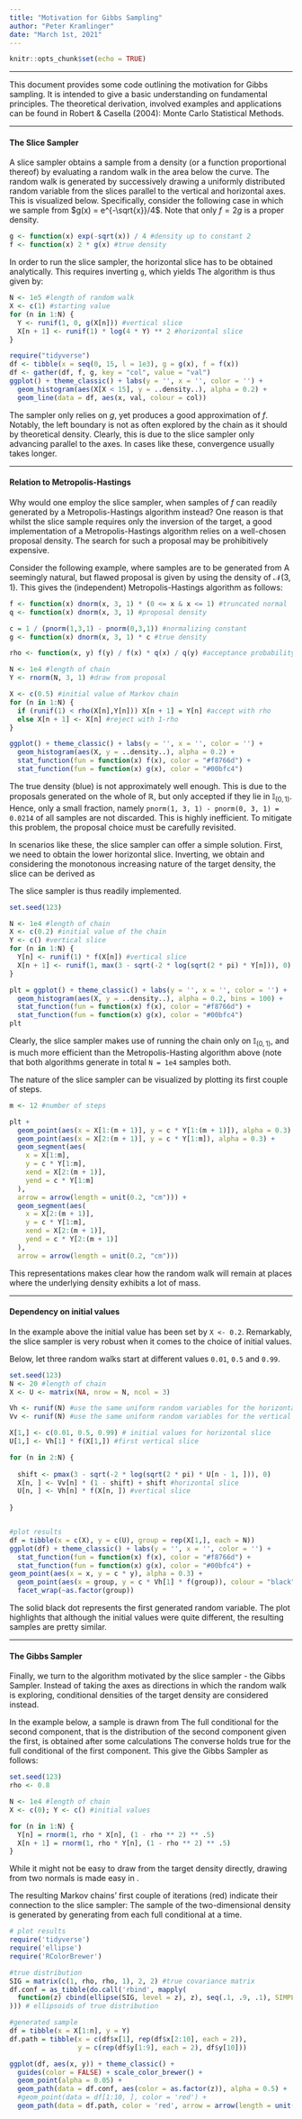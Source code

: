 ```yaml
---
title: "Motivation for Gibbs Sampling"
author: "Peter Kramlinger"
date: "March 1st, 2021"
---
```


```r
knitr::opts_chunk$set(echo = TRUE)
```

***

This document provides some code outlining the motivation for Gibbs sampling. 
It is intended to give a basic understanding on fundamental principles. 
The theoretical derivation, involved examples and applications can be found in Robert \& Casella (2004): Monte Carlo Statistical Methods. 

***

#### The Slice Sampler

A slice sampler obtains a sample from a density (or a function proportional thereof) by evaluating a random walk in the area below the curve. 
The random walk is generated by successively drawing a uniformly distributed random variable from the slices parallel to the vertical and horizontal axes. 
This is visualized below. 
Specifically, consider the following case in which we sample from $g(x) = e^{-\sqrt{x}}/4$. 
Note that only $f = 2g$ is a proper density. 

```r

g <- function(x) exp(-sqrt(x)) / 4 #density up to constant 2 
f <- function(x) 2 * g(x) #true density

```

In order to run the slice sampler, the horizontal slice has to be obtained analytically. 
This requires inverting `g`, which yields
\begin{equation*}
  g^{-1}(y) = \ln(4y)^2.
\end{equation*}
The algorithm is thus given by: 

```r

N <- 1e5 #length of random walk
X <- c(1) #starting value
for (n in 1:N) {
  Y <- runif(1, 0, g(X[n])) #vertical slice
  X[n + 1] <- runif(1) * log(4 * Y) ** 2 #horizontal slice
}

require("tidyverse")
df <- tibble(x = seq(0, 15, l = 1e3), g = g(x), f = f(x))
df <- gather(df, f, g, key = "col", value = "val")
ggplot() + theme_classic() + labs(y = '', x = '', color = '') +
  geom_histogram(aes(X[X < 15], y = ..density..), alpha = 0.2) +
  geom_line(data = df, aes(x, val, colour = col))

```

The sampler only relies on $g$, yet produces a good approximation of $f$. 
Notably, the left boundary is not as often explored by the chain as it should by theoretical density. 
Clearly, this is due to the slice sampler only advancing parallel to the axes. 
In cases like these, convergence usually takes longer. 


***

#### Relation to Metropolis-Hastings 

Why would one employ the slice sampler, when samples of $f$ can readily generated by a Metropolis-Hastings algorithm instead?
One reason is that whilst the slice sample requires only the inversion of the target, a good implementation of a Metropolis-Hastings algorithm relies on a well-chosen proposal density. 
The search for such a proposal may be prohibitively expensive.  

Consider the following example, where samples are to be generated from 
\begin{equation*}
  \mathcal{N}(3,1)\cdot\mathbb{I}_{(0,1)}. 
\end{equation*}
A seemingly natural, but flawed proposal is given by using the density of $\mathcal{N(3,1)}$. 
This gives the (independent) Metropolis-Hastings algorithm as follows: 

```r


f <- function(x) dnorm(x, 3, 1) * (0 <= x & x <= 1) #truncated normal
q <- function(x) dnorm(x, 3, 1) #proposal density

c = 1 / (pnorm(1,3,1) - pnorm(0,3,1)) #normalizing constant
g <- function(x) dnorm(x, 3, 1) * c #true density

rho <- function(x, y) f(y) / f(x) * q(x) / q(y) #acceptance probability

N <- 1e4 #length of chain
Y <- rnorm(N, 3, 1) #draw from proposal 

X <- c(0.5) #initial value of Markov chain
for (n in 1:N) {
  if (runif(1) < rho(X[n],Y[n])) X[n + 1] = Y[n] #accept with rho
  else X[n + 1] <- X[n] #reject with 1-rho
}

ggplot() + theme_classic() + labs(y = '', x = '', color = '') +
  geom_histogram(aes(X, y = ..density..), alpha = 0.2) +
  stat_function(fun = function(x) f(x), color = "#f8766d") + 
  stat_function(fun = function(x) g(x), color = "#00bfc4")  


```

The true density (blue) is not approximately well enough. 
This is due to the proposals generated on the whole of $\mathbb{R}$, but only accepted if they lie in $\mathbb{I}_{(0,1)}$. 
Hence, only a small fraction, namely `pnorm(1, 3, 1) - pnorm(0, 3, 1) = 0.0214` of all samples are not discarded. 
This is highly inefficient. 
To mitigate this problem, the proposal choice must be carefully revisited. 

In scenarios like these, the slice sampler can offer a simple solution. 
First, we need to obtain the lower  horizontal slice. 
Inverting, we obtain
\begin{equation*}
  f^{-1}(y) = 3 \pm \sqrt{-2y\ln(\sqrt{2\pi})}, 
\end{equation*}
and considering the monotonous increasing nature of the target density, the slice can be derived as 
\begin{equation*}
  \left\{ 3 - \sqrt{-2y\ln(\sqrt{2\pi})}, 1 \right\}. 
\end{equation*}

The slice sampler is thus readily implemented.

```r

set.seed(123)

N <- 1e4 #length of chain
X <- c(0.2) #initial value of the chain
Y <- c() #vertical slice
for (n in 1:N) {
  Y[n] <- runif(1) * f(X[n]) #vertical slice
  X[n + 1] <- runif(1, max(3 - sqrt(-2 * log(sqrt(2 * pi) * Y[n])), 0), 1) #horiz. slice
}

plt = ggplot() + theme_classic() + labs(y = '', x = '', color = '') +
  geom_histogram(aes(X, y = ..density..), alpha = 0.2, bins = 100) +
  stat_function(fun = function(x) f(x), color = "#f8766d") + 
  stat_function(fun = function(x) g(x), color = "#00bfc4")  
plt

```

Clearly, the slice sampler makes use of running the chain only on $\mathbb{I}_{(0,1)}$, and is much more efficient than the Metropolis-Hasting algorithm above (note that both algorithms generate in total `N = 1e4` samples both. 

The nature of the slice sampler can be visualized by plotting its first couple of steps. 

```r
m <- 12 #number of steps

plt +
  geom_point(aes(x = X[1:(m + 1)], y = c * Y[1:(m + 1)]), alpha = 0.3) +
  geom_point(aes(x = X[2:(m + 1)], y = c * Y[1:m]), alpha = 0.3) +
  geom_segment(aes(
    x = X[1:m],
    y = c * Y[1:m],
    xend = X[2:(m + 1)],
    yend = c * Y[1:m]
  ),
  arrow = arrow(length = unit(0.2, "cm"))) +
  geom_segment(aes(
    x = X[2:(m + 1)],
    y = c * Y[1:m],
    xend = X[2:(m + 1)],
    yend = c * Y[2:(m + 1)]
  ),
  arrow = arrow(length = unit(0.2, "cm"))) 

```

This representations makes clear how the random walk will remain at places where the underlying density exhibits a lot of mass. 

***

#### Dependency on initial values

In the example above the initial value has been set by `X <- 0.2`. 
Remarkably, the slice sampler is very robust when it comes to the choice of initial values. 

Below, let three random walks start at different values `0.01`, `0.5` and `0.99`. 

```r

set.seed(123)
N <- 20 #length of chain
X <- U <- matrix(NA, nrow = N, ncol = 3)

Vh <- runif(N) #use the same uniform random variables for the horizontal slice 
Vv <- runif(N) #use the same uniform random variables for the vertical slice  

X[1,] <- c(0.01, 0.5, 0.99) # initial values for horizontal slice
U[1,] <- Vh[1] * f(X[1,]) #first vertical slice

for (n in 2:N) {
  
  shift <- pmax(3 - sqrt(-2 * log(sqrt(2 * pi) * U[n - 1, ])), 0)
  X[n, ] <- Vv[n] * (1 - shift) + shift #horizontal slice
  U[n, ] <- Vh[n] * f(X[n, ]) #vertical slice
  
}


#plot results
df = tibble(x = c(X), y = c(U), group = rep(X[1,], each = N))
ggplot(df) + theme_classic() + labs(y = '', x = '', color = '') +
  stat_function(fun = function(x) f(x), color = "#f8766d") + 
  stat_function(fun = function(x) g(x), color = "#00bfc4") + 
geom_point(aes(x = x, y = c * y), alpha = 0.3) +
  geom_point(aes(x = group, y = c * Vh[1] * f(group)), colour = "black", alpha = 0.3) + 
  facet_wrap(~as.factor(group))

```

The solid black dot represents the first generated random variable. 
The plot highlights that although the initial values were quite different, the resulting samples are pretty similar. 

***

#### The Gibbs Sampler

Finally, we turn to the algorithm motivated by the slice sampler - the Gibbs Sampler. 
Instead of taking the axes as directions in which the random walk is exploring, conditional densities of the target density are considered instead. 

In the example below, a sample is drawn from 
\begin{equation*}
  \mathcal{N}_2\left(0_2, \begin{pmatrix}1&\rho\\\rho&1\end{pmatrix}\right). 
\end{equation*}
The full conditional for the second component, that is the distribution of the second component given the first, is obtained after some calculations
\begin{equation*}
  Y_{n+1} | X_n = x_n \sim \mathcal{N}(\rho x_n, 1-\rho^2).
\end{equation*}
The converse holds true for the full conditional of the first component. 
This give the Gibbs Sampler as follows: 

```r

set.seed(123)
rho <- 0.8

N <- 1e4 #length of chain
X <- c(0); Y <- c() #initial values

for (n in 1:N) {
  Y[n] = rnorm(1, rho * X[n], (1 - rho ** 2) ** .5)
  X[n + 1] = rnorm(1, rho * Y[n], (1 - rho ** 2) ** .5)
}

```

While it might not be easy to draw from the target density directly, drawing from two normals is made easy in \texttt{R}. 

The resulting Markov chains' first couple of iterations (red) indicate their connection to the slice sampler: The sample of the two-dimensional density is generated by generating from each full conditional at a time. 

```r

# plot results
require('tidyverse')
require('ellipse')
require('RColorBrewer')

#true distribution
SIG = matrix(c(1, rho, rho, 1), 2, 2) #true covariance matrix
df.conf = as_tibble(do.call('rbind', mapply(
  function(z) cbind(ellipse(SIG, level = z), z), seq(.1, .9, .1), SIMPLIFY = F
))) # ellipsoids of true distribution

#generated sample
df = tibble(x = X[1:n], y = Y)
df.path = tibble(x = c(df$x[1], rep(df$x[2:10], each = 2)),
                 y = c(rep(df$y[1:9], each = 2), df$y[10]))

ggplot(df, aes(x, y)) + theme_classic() +
  guides(color = FALSE) + scale_color_brewer() + 
  geom_point(alpha = 0.05) +
  geom_path(data = df.conf, aes(color = as.factor(z)), alpha = 0.5) + 
  #geom_point(data = df[1:10, ], color = 'red') +
  geom_path(data = df.path, color = 'red', arrow = arrow(length = unit(0.1, "cm")))  


```
